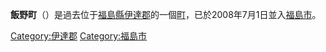 {{日本町村 (廢除)|
自治體名=飯野|
町村=町|
町村章=|
日文原名=飯野町|
平假名=いいのまち|
羅馬字拼音=Iino-machi|
廢除時間 = 2008年7月1日|
廢除理由 = 編入合併|
廢除時處置 ='''飯野町''' → [[福島市|福島市]]|
現在自治體 = 福島市|
都道府縣=福島縣|
支廳=|
郡=伊達郡|
編號=07309-1|
面積=21.31|
邊界未定=|
人口=6,488|
統計時間=2005年10月1日|
自治體=[[福島市|福島市]]、[[二本松市|二本松市]]<br />[[伊達市_(福島縣)|伊達市]]、[[川俣町|川俣町]]|
樹=[[赤松|赤松]]|
花=[[櫻|櫻]]|
鳥=|
其他象徵物=|
其他象徵=|
郵遞區號=960-1301|
所在地=伊達郡飯野町大字飯野字後川10番地之2|
電話號碼=24-562-2111|
外部連結=http://www.town.iino.fukushima.jp/|
經度=|
緯度=|
地圖=|
註記=
}}
'''飯野町'''（{{jpn|j=飯野町|hg=いいのまち|rm=Iino machi|f=y}}）是過去位于[[福島縣|福島縣]][[伊達郡|伊達郡]]的一個[[町|町]]，已於2008年7月1日並入[[福島市|福島市]]。

{{福島縣}}

{{Authority control}}
{{日本地理小作品}}

[[Category:伊達郡|Category:伊達郡]]
[[Category:福島市|Category:福島市]]